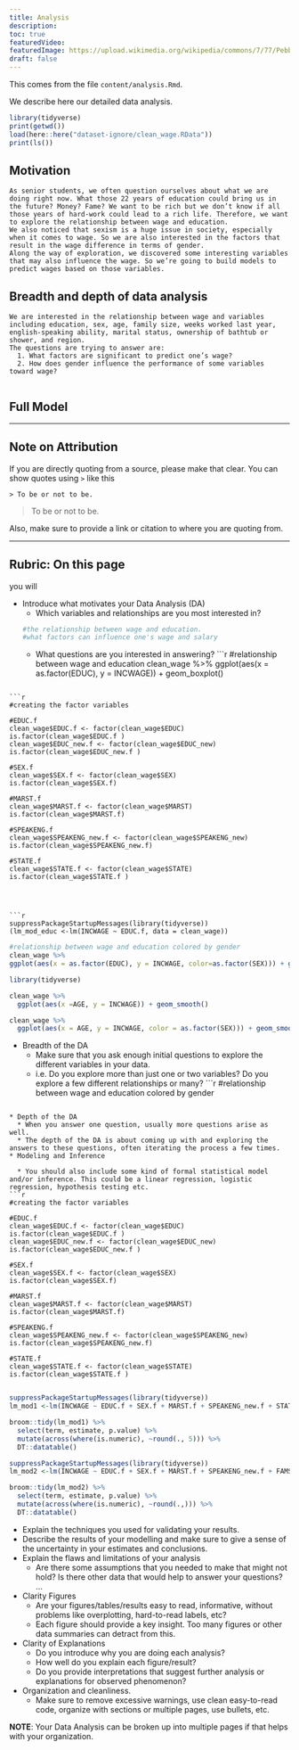 ```yaml
---
title: Analysis
description:
toc: true
featuredVideo:
featuredImage: https://upload.wikimedia.org/wikipedia/commons/7/77/Pebbleswithquarzite.jpg
draft: false
---
```


This comes from the file `content/analysis.Rmd`.

We describe here our detailed data analysis.


```r
library(tidyverse)
print(getwd())
load(here::here("dataset-ignore/clean_wage.RData"))
print(ls())
```

## Motivation
    As senior students, we often question ourselves about what we are doing right now. What those 22 years of education could bring us in the future? Money? Fame? We want to be rich but we don’t know if all those years of hard-work could lead to a rich life. Therefore, we want to explore the relationship between wage and education.
    We also noticed that sexism is a huge issue in society, especially when it comes to wage. So we are also interested in the factors that result in the wage difference in terms of gender.
    Along the way of exploration, we discovered some interesting variables that may also influence the wage. So we’re going to build models to predict wages based on those variables.

## Breadth and depth of data analysis
    We are interested in the relationship between wage and variables including education, sex, age, family size, weeks worked last year, english-speaking ability, marital status, ownership of bathtub or shower, and region.
    The questions are trying to answer are:
      1. What factors are significant to predict one’s wage?
      2. How does gender influence the performance of some variables toward wage?
      
## Full Model




-------

## Note on Attribution

If you are directly quoting from a source, please make that clear. You can show quotes using `>` like this

```
> To be or not to be.
```

> To be or not to be.

Also, make sure to provide a link or citation to where you are quoting from.

-------


## Rubric: On this page

you will


* Introduce what motivates your Data Analysis (DA)
  * Which variables and relationships are you most interested in?
```r
#the relationship between wage and education.
#what factors can influence one's wage and salary
```
  
  * What questions are you interested in answering?
```r
#relationship between wage and education
clean_wage %>%
ggplot(aes(x = as.factor(EDUC), y = INCWAGE)) + geom_boxplot()

```

```r
#creating the factor variables

#EDUC.f
clean_wage$EDUC.f <- factor(clean_wage$EDUC)
is.factor(clean_wage$EDUC.f )
clean_wage$EDUC_new.f <- factor(clean_wage$EDUC_new)
is.factor(clean_wage$EDUC_new.f )

#SEX.f
clean_wage$SEX.f <- factor(clean_wage$SEX)
is.factor(clean_wage$SEX.f)

#MARST.f
clean_wage$MARST.f <- factor(clean_wage$MARST)
is.factor(clean_wage$MARST.f)

#SPEAKENG.f
clean_wage$SPEAKENG_new.f <- factor(clean_wage$SPEAKENG_new)
is.factor(clean_wage$SPEAKENG_new.f)

#STATE.f
clean_wage$STATE.f <- factor(clean_wage$STATE)
is.factor(clean_wage$STATE.f )


```
```


```r
suppressPackageStartupMessages(library(tidyverse))
(lm_mod_educ <-lm(INCWAGE ~ EDUC.f, data = clean_wage))
```


```r
#relationship between wage and education colored by gender
clean_wage %>%
ggplot(aes(x = as.factor(EDUC), y = INCWAGE, color=as.factor(SEX))) + geom_boxplot()
```

```r
library(tidyverse)

clean_wage %>%
  ggplot(aes(x =AGE, y = INCWAGE)) + geom_smooth()
```
```r
clean_wage %>%
  ggplot(aes(x = AGE, y = INCWAGE, color = as.factor(SEX))) + geom_smooth()
```
  
* Breadth of the DA
  * Make sure that you ask enough initial questions to explore the different variables in your data.
  * i.e. Do you explore more than just one or two variables? Do you explore a few different relationships or many?
```r
#relationship between wage and education colored by gender


```
  
* Depth of the DA
  * When you answer one question, usually more questions arise as well. 
  * The depth of the DA is about coming up with and exploring the answers to these questions, often iterating the process a few times.
* Modeling and Inference 

  * You should also include some kind of formal statistical model and/or inference. This could be a linear regression, logistic regression, hypothesis testing etc.
```r
#creating the factor variables

#EDUC.f
clean_wage$EDUC.f <- factor(clean_wage$EDUC)
is.factor(clean_wage$EDUC.f )
clean_wage$EDUC_new.f <- factor(clean_wage$EDUC_new)
is.factor(clean_wage$EDUC_new.f )

#SEX.f
clean_wage$SEX.f <- factor(clean_wage$SEX)
is.factor(clean_wage$SEX.f)

#MARST.f
clean_wage$MARST.f <- factor(clean_wage$MARST)
is.factor(clean_wage$MARST.f)

#SPEAKENG.f
clean_wage$SPEAKENG_new.f <- factor(clean_wage$SPEAKENG_new)
is.factor(clean_wage$SPEAKENG_new.f)

#STATE.f
clean_wage$STATE.f <- factor(clean_wage$STATE)
is.factor(clean_wage$STATE.f )


```

```r
suppressPackageStartupMessages(library(tidyverse))
lm_mod1 <-lm(INCWAGE ~ EDUC.f + SEX.f + MARST.f + SPEAKENG_new.f + STATE.f + FAMSIZE + WKSWORK1 + AGE + SHOWER, data = clean_wage)

broom::tidy(lm_mod1) %>%
  select(term, estimate, p.value) %>% 
  mutate(across(where(is.numeric), ~round(., 5))) %>% 
  DT::datatable()

```
  
```r
suppressPackageStartupMessages(library(tidyverse))
lm_mod2 <-lm(INCWAGE ~ EDUC.f + SEX.f + MARST.f + SPEAKENG_new.f + FAMSIZE + WKSWORK1 + AGE + SHOWER, data = clean_wage)

broom::tidy(lm_mod2) %>%
  select(term, estimate, p.value) %>% 
  mutate(across(where(is.numeric), ~round(.,))) %>% 
  DT::datatable()
```
  
  * Explain the techniques you used for validating your results.
  * Describe the results of your modelling and make sure to give a sense of the uncertainty in your estimates and conclusions.
* Explain the flaws and limitations of your analysis
  * Are there some assumptions that you needed to make that might not hold? Is there other data that would help to answer your questions? ...
* Clarity Figures
  * Are your figures/tables/results easy to read, informative, without problems like overplotting, hard-to-read labels, etc?
  * Each figure should provide a key insight. Too many figures or other data summaries can detract from this.
* Clarity of Explanations
  * Do you introduce why you are doing each analysis?
  * How well do you explain each figure/result?
  * Do you provide interpretations that suggest further analysis or explanations for observed phenomenon?
* Organization and cleanliness.
  * Make sure to remove excessive warnings, use clean easy-to-read code, organize with sections or multiple pages, use bullets, etc.
  
  
**NOTE**: Your Data Analysis can be broken up into multiple pages if that helps with your organization.